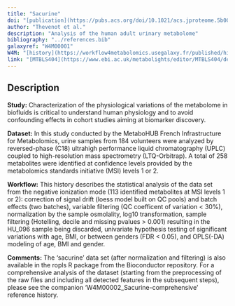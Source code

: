 ```yaml
---
title: "Sacurine"
doi: "[publication](https://pubs.acs.org/doi/10.1021/acs.jproteome.5b00354)"
author: "Thevenot et al."
description: "Analysis of the human adult urinary metabolome"
bibliography: "../references.bib"
galaxyref: "W4M00001"
W4M: "[history](https://workflow4metabolomics.usegalaxy.fr/published/history?id=3052e053b71f3ff5)"
link: "[MTBLS404](https://www.ebi.ac.uk/metabolights/editor/MTBLS404/descriptors)"
---
```


## Description

**Study:** 
Characterization of the physiological variations of the metabolome in biofluids is critical to understand human physiology and to avoid confounding effects in cohort studies aiming at biomarker discovery.

**Dataset:** 
In this study conducted by the MetaboHUB French Infrastructure for Metabolomics, urine samples from 184 volunteers were analyzed by reversed-phase (C18) ultrahigh performance liquid chromatography (UPLC) coupled to high-resolution mass spectrometry (LTQ-Orbitrap). A total of 258 metabolites were identified at confidence levels provided by the metabolomics standards initiative (MSI) levels 1 or 2.

**Workflow:** 
This history describes the statistical analysis of the data set from the negative ionization mode (113 identified metabolites at MSI levels 1 or 2): correction of signal drift (loess model built on QC pools) and batch effects (two batches), variable filtering (QC coefficent of variation < 30%), normalization by the sample osmolality, log10 transformation, sample filtering (Hotelling, decile and missing pvalues > 0.001) resulting in the HU_096 sample being discarded, univariate hypothesis testing of significant variations with age, BMI, or between genders (FDR < 0.05), and OPLS(-DA) modeling of age, BMI and gender.

**Comments:** 
The ‘sacurine’ data set (after normalization and filtering) is also available in the ropls R package from the Bioconductor repository. For a comprehensive analysis of the dataset (starting from the preprocessing of the raw files and including all detected features in the subsequent steps), please see the companion ‘W4M00002_Sacurine-comprehensive’ reference history.
